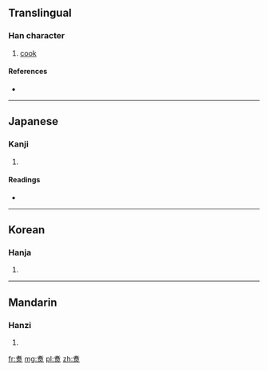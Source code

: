 {{also|煮}}
==Translingual==

===Han character===
{{Han char|rn=86|rad=火|as=09|sn=13|four=|canj=十日火 (JAF), X十日火 (XJAF)}}

# [[cook]]

====References====
* {{Han ref|kx=0676.130|hdz=32208.050|uh=7151|ud=29009}}

----

==Japanese==

===Kanji===
{{ja-kanji|grade=|rs=火09}}

# {{defn|lang=ja|sort=火09}}

====Readings====
* {{ja-readings|on=[[しゃ]] (sha), [[しょ]] (sho)|kun=[[にる]] (niru), [[にえる]] (nieru)}}

----

==Korean==

===Hanja===
{{ko-hanja|hangeul=자|eumhun=|rv=ja|mr=cha|y=ca}}

# {{defn|lang=ko|sort=火09}}

----

==Mandarin==

===Hanzi===
{{cmn-hanzi|pin=[[zhǔ]] ([[zhu3]])|wg=chu<sup>3</sup>}}

# {{defn|lang=cmn|sort=火09}}

[[fr:煑]]
[[mg:煑]]
[[pl:煑]]
[[zh:煑]]